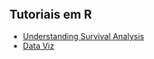 ## **Tutoriais em R**
- [Understanding Survival Analysis](blog/survival-analysis.qmd)
- [Data Viz](blog/data-viz.qmd)
